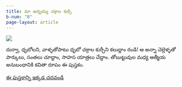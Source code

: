 ```yaml
---
title: మా అన్నయ్య చక్రాల కుర్చీ
b-num: "8"
page-layout: article
---
```


![](chakrala-kurchi.jpg)

దుర్వా, ధృబోలని, వాళ్ళతోపాటు ధృబో చక్రాల కుర్చీని కలుద్దాం రండి! ఆ అన్నా చెల్లెళ్ళతో పార్కులు, సంతలు చూద్దాం, సాహస యాత్రలు చేద్దాం. తోబుట్టువుల మధ్య ఆత్మీయ అనుబంధానికి కవితా రూపం ఈ పుస్తకం.


[ఈ పుస్తకాన్ని ఇక్కడ చదవండి](https://storyweaver.org.in/en/stories/625799-maa-annayya-chakraala-kurchee){.btn .btn-primary .btn-lg}